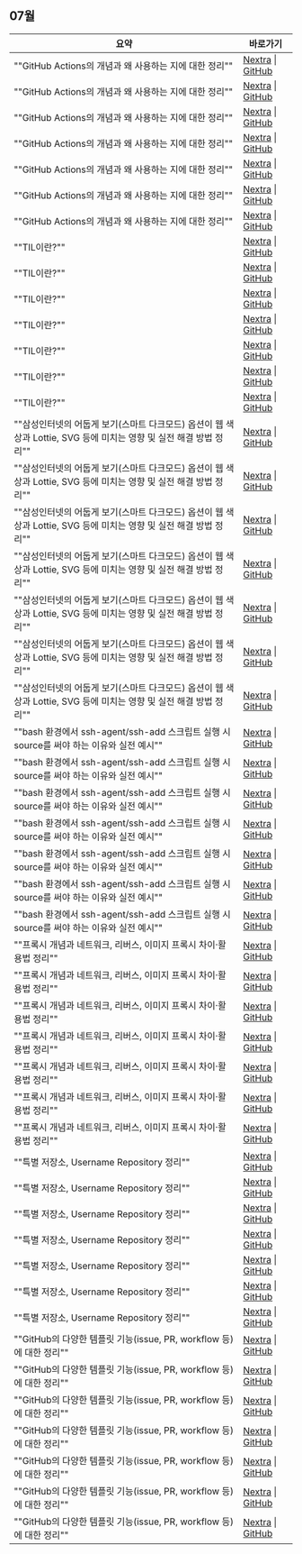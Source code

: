 
<LabelIcons />

## 07월

| 요약 | 바로가기 |
|---------|------|
| ""GitHub Actions의 개념과 왜 사용하는 지에 대한 정리"" | [Nextra](/til/til-2025/til-07/04-GitHubActions.md) \| [GitHub](https://github.com/MinHyeok-lee1/TIL/blob/main/2025/07/04-GitHubActions.md) |
| ""GitHub Actions의 개념과 왜 사용하는 지에 대한 정리"" | [Nextra](/til/til-2025/til-07/01-TIL.md) \| [GitHub](https://github.com/MinHyeok-lee1/TIL/blob/main/2025/07/04-GitHubActions.md) |
| ""GitHub Actions의 개념과 왜 사용하는 지에 대한 정리"" | [Nextra](/til/til-2025/til-07/07-issueSamsungInternet.md) \| [GitHub](https://github.com/MinHyeok-lee1/TIL/blob/main/2025/07/04-GitHubActions.md) |
| ""GitHub Actions의 개념과 왜 사용하는 지에 대한 정리"" | [Nextra](/til/til-2025/til-07/06-issueBashSsh.md) \| [GitHub](https://github.com/MinHyeok-lee1/TIL/blob/main/2025/07/04-GitHubActions.md) |
| ""GitHub Actions의 개념과 왜 사용하는 지에 대한 정리"" | [Nextra](/til/til-2025/til-07/05-proxy.md) \| [GitHub](https://github.com/MinHyeok-lee1/TIL/blob/main/2025/07/04-GitHubActions.md) |
| ""GitHub Actions의 개념과 왜 사용하는 지에 대한 정리"" | [Nextra](/til/til-2025/til-07/02-UsernameRepository.md) \| [GitHub](https://github.com/MinHyeok-lee1/TIL/blob/main/2025/07/04-GitHubActions.md) |
| ""GitHub Actions의 개념과 왜 사용하는 지에 대한 정리"" | [Nextra](/til/til-2025/til-07/03-Template.md) \| [GitHub](https://github.com/MinHyeok-lee1/TIL/blob/main/2025/07/04-GitHubActions.md) |
| ""TIL이란?"" | [Nextra](/til/til-2025/til-07/04-GitHubActions.md) \| [GitHub](https://github.com/MinHyeok-lee1/TIL/blob/main/2025/07/01-TIL.md) |
| ""TIL이란?"" | [Nextra](/til/til-2025/til-07/01-TIL.md) \| [GitHub](https://github.com/MinHyeok-lee1/TIL/blob/main/2025/07/01-TIL.md) |
| ""TIL이란?"" | [Nextra](/til/til-2025/til-07/07-issueSamsungInternet.md) \| [GitHub](https://github.com/MinHyeok-lee1/TIL/blob/main/2025/07/01-TIL.md) |
| ""TIL이란?"" | [Nextra](/til/til-2025/til-07/06-issueBashSsh.md) \| [GitHub](https://github.com/MinHyeok-lee1/TIL/blob/main/2025/07/01-TIL.md) |
| ""TIL이란?"" | [Nextra](/til/til-2025/til-07/05-proxy.md) \| [GitHub](https://github.com/MinHyeok-lee1/TIL/blob/main/2025/07/01-TIL.md) |
| ""TIL이란?"" | [Nextra](/til/til-2025/til-07/02-UsernameRepository.md) \| [GitHub](https://github.com/MinHyeok-lee1/TIL/blob/main/2025/07/01-TIL.md) |
| ""TIL이란?"" | [Nextra](/til/til-2025/til-07/03-Template.md) \| [GitHub](https://github.com/MinHyeok-lee1/TIL/blob/main/2025/07/01-TIL.md) |
| ""삼성인터넷의 어둡게 보기(스마트 다크모드) 옵션이 웹 색상과 Lottie, SVG 등에 미치는 영향 및 실전 해결 방법 정리"" | [Nextra](/til/til-2025/til-07/04-GitHubActions.md) \| [GitHub](https://github.com/MinHyeok-lee1/TIL/blob/main/2025/07/07-issueSamsungInternet.md) |
| ""삼성인터넷의 어둡게 보기(스마트 다크모드) 옵션이 웹 색상과 Lottie, SVG 등에 미치는 영향 및 실전 해결 방법 정리"" | [Nextra](/til/til-2025/til-07/01-TIL.md) \| [GitHub](https://github.com/MinHyeok-lee1/TIL/blob/main/2025/07/07-issueSamsungInternet.md) |
| ""삼성인터넷의 어둡게 보기(스마트 다크모드) 옵션이 웹 색상과 Lottie, SVG 등에 미치는 영향 및 실전 해결 방법 정리"" | [Nextra](/til/til-2025/til-07/07-issueSamsungInternet.md) \| [GitHub](https://github.com/MinHyeok-lee1/TIL/blob/main/2025/07/07-issueSamsungInternet.md) |
| ""삼성인터넷의 어둡게 보기(스마트 다크모드) 옵션이 웹 색상과 Lottie, SVG 등에 미치는 영향 및 실전 해결 방법 정리"" | [Nextra](/til/til-2025/til-07/06-issueBashSsh.md) \| [GitHub](https://github.com/MinHyeok-lee1/TIL/blob/main/2025/07/07-issueSamsungInternet.md) |
| ""삼성인터넷의 어둡게 보기(스마트 다크모드) 옵션이 웹 색상과 Lottie, SVG 등에 미치는 영향 및 실전 해결 방법 정리"" | [Nextra](/til/til-2025/til-07/05-proxy.md) \| [GitHub](https://github.com/MinHyeok-lee1/TIL/blob/main/2025/07/07-issueSamsungInternet.md) |
| ""삼성인터넷의 어둡게 보기(스마트 다크모드) 옵션이 웹 색상과 Lottie, SVG 등에 미치는 영향 및 실전 해결 방법 정리"" | [Nextra](/til/til-2025/til-07/02-UsernameRepository.md) \| [GitHub](https://github.com/MinHyeok-lee1/TIL/blob/main/2025/07/07-issueSamsungInternet.md) |
| ""삼성인터넷의 어둡게 보기(스마트 다크모드) 옵션이 웹 색상과 Lottie, SVG 등에 미치는 영향 및 실전 해결 방법 정리"" | [Nextra](/til/til-2025/til-07/03-Template.md) \| [GitHub](https://github.com/MinHyeok-lee1/TIL/blob/main/2025/07/07-issueSamsungInternet.md) |
| ""bash 환경에서 ssh-agent/ssh-add 스크립트 실행 시 source를 써야 하는 이유와 실전 예시"" | [Nextra](/til/til-2025/til-07/04-GitHubActions.md) \| [GitHub](https://github.com/MinHyeok-lee1/TIL/blob/main/2025/07/06-issueBashSsh.md) |
| ""bash 환경에서 ssh-agent/ssh-add 스크립트 실행 시 source를 써야 하는 이유와 실전 예시"" | [Nextra](/til/til-2025/til-07/01-TIL.md) \| [GitHub](https://github.com/MinHyeok-lee1/TIL/blob/main/2025/07/06-issueBashSsh.md) |
| ""bash 환경에서 ssh-agent/ssh-add 스크립트 실행 시 source를 써야 하는 이유와 실전 예시"" | [Nextra](/til/til-2025/til-07/07-issueSamsungInternet.md) \| [GitHub](https://github.com/MinHyeok-lee1/TIL/blob/main/2025/07/06-issueBashSsh.md) |
| ""bash 환경에서 ssh-agent/ssh-add 스크립트 실행 시 source를 써야 하는 이유와 실전 예시"" | [Nextra](/til/til-2025/til-07/06-issueBashSsh.md) \| [GitHub](https://github.com/MinHyeok-lee1/TIL/blob/main/2025/07/06-issueBashSsh.md) |
| ""bash 환경에서 ssh-agent/ssh-add 스크립트 실행 시 source를 써야 하는 이유와 실전 예시"" | [Nextra](/til/til-2025/til-07/05-proxy.md) \| [GitHub](https://github.com/MinHyeok-lee1/TIL/blob/main/2025/07/06-issueBashSsh.md) |
| ""bash 환경에서 ssh-agent/ssh-add 스크립트 실행 시 source를 써야 하는 이유와 실전 예시"" | [Nextra](/til/til-2025/til-07/02-UsernameRepository.md) \| [GitHub](https://github.com/MinHyeok-lee1/TIL/blob/main/2025/07/06-issueBashSsh.md) |
| ""bash 환경에서 ssh-agent/ssh-add 스크립트 실행 시 source를 써야 하는 이유와 실전 예시"" | [Nextra](/til/til-2025/til-07/03-Template.md) \| [GitHub](https://github.com/MinHyeok-lee1/TIL/blob/main/2025/07/06-issueBashSsh.md) |
| ""프록시 개념과 네트워크, 리버스, 이미지 프록시 차이·활용법 정리"" | [Nextra](/til/til-2025/til-07/04-GitHubActions.md) \| [GitHub](https://github.com/MinHyeok-lee1/TIL/blob/main/2025/07/05-proxy.md) |
| ""프록시 개념과 네트워크, 리버스, 이미지 프록시 차이·활용법 정리"" | [Nextra](/til/til-2025/til-07/01-TIL.md) \| [GitHub](https://github.com/MinHyeok-lee1/TIL/blob/main/2025/07/05-proxy.md) |
| ""프록시 개념과 네트워크, 리버스, 이미지 프록시 차이·활용법 정리"" | [Nextra](/til/til-2025/til-07/07-issueSamsungInternet.md) \| [GitHub](https://github.com/MinHyeok-lee1/TIL/blob/main/2025/07/05-proxy.md) |
| ""프록시 개념과 네트워크, 리버스, 이미지 프록시 차이·활용법 정리"" | [Nextra](/til/til-2025/til-07/06-issueBashSsh.md) \| [GitHub](https://github.com/MinHyeok-lee1/TIL/blob/main/2025/07/05-proxy.md) |
| ""프록시 개념과 네트워크, 리버스, 이미지 프록시 차이·활용법 정리"" | [Nextra](/til/til-2025/til-07/05-proxy.md) \| [GitHub](https://github.com/MinHyeok-lee1/TIL/blob/main/2025/07/05-proxy.md) |
| ""프록시 개념과 네트워크, 리버스, 이미지 프록시 차이·활용법 정리"" | [Nextra](/til/til-2025/til-07/02-UsernameRepository.md) \| [GitHub](https://github.com/MinHyeok-lee1/TIL/blob/main/2025/07/05-proxy.md) |
| ""프록시 개념과 네트워크, 리버스, 이미지 프록시 차이·활용법 정리"" | [Nextra](/til/til-2025/til-07/03-Template.md) \| [GitHub](https://github.com/MinHyeok-lee1/TIL/blob/main/2025/07/05-proxy.md) |
| ""특별 저장소, Username Repository 정리"" | [Nextra](/til/til-2025/til-07/04-GitHubActions.md) \| [GitHub](https://github.com/MinHyeok-lee1/TIL/blob/main/2025/07/02-UsernameRepository.md) |
| ""특별 저장소, Username Repository 정리"" | [Nextra](/til/til-2025/til-07/01-TIL.md) \| [GitHub](https://github.com/MinHyeok-lee1/TIL/blob/main/2025/07/02-UsernameRepository.md) |
| ""특별 저장소, Username Repository 정리"" | [Nextra](/til/til-2025/til-07/07-issueSamsungInternet.md) \| [GitHub](https://github.com/MinHyeok-lee1/TIL/blob/main/2025/07/02-UsernameRepository.md) |
| ""특별 저장소, Username Repository 정리"" | [Nextra](/til/til-2025/til-07/06-issueBashSsh.md) \| [GitHub](https://github.com/MinHyeok-lee1/TIL/blob/main/2025/07/02-UsernameRepository.md) |
| ""특별 저장소, Username Repository 정리"" | [Nextra](/til/til-2025/til-07/05-proxy.md) \| [GitHub](https://github.com/MinHyeok-lee1/TIL/blob/main/2025/07/02-UsernameRepository.md) |
| ""특별 저장소, Username Repository 정리"" | [Nextra](/til/til-2025/til-07/02-UsernameRepository.md) \| [GitHub](https://github.com/MinHyeok-lee1/TIL/blob/main/2025/07/02-UsernameRepository.md) |
| ""특별 저장소, Username Repository 정리"" | [Nextra](/til/til-2025/til-07/03-Template.md) \| [GitHub](https://github.com/MinHyeok-lee1/TIL/blob/main/2025/07/02-UsernameRepository.md) |
| ""GitHub의 다양한 템플릿 기능(issue, PR, workflow 등)에 대한 정리"" | [Nextra](/til/til-2025/til-07/04-GitHubActions.md) \| [GitHub](https://github.com/MinHyeok-lee1/TIL/blob/main/2025/07/03-Template.md) |
| ""GitHub의 다양한 템플릿 기능(issue, PR, workflow 등)에 대한 정리"" | [Nextra](/til/til-2025/til-07/01-TIL.md) \| [GitHub](https://github.com/MinHyeok-lee1/TIL/blob/main/2025/07/03-Template.md) |
| ""GitHub의 다양한 템플릿 기능(issue, PR, workflow 등)에 대한 정리"" | [Nextra](/til/til-2025/til-07/07-issueSamsungInternet.md) \| [GitHub](https://github.com/MinHyeok-lee1/TIL/blob/main/2025/07/03-Template.md) |
| ""GitHub의 다양한 템플릿 기능(issue, PR, workflow 등)에 대한 정리"" | [Nextra](/til/til-2025/til-07/06-issueBashSsh.md) \| [GitHub](https://github.com/MinHyeok-lee1/TIL/blob/main/2025/07/03-Template.md) |
| ""GitHub의 다양한 템플릿 기능(issue, PR, workflow 등)에 대한 정리"" | [Nextra](/til/til-2025/til-07/05-proxy.md) \| [GitHub](https://github.com/MinHyeok-lee1/TIL/blob/main/2025/07/03-Template.md) |
| ""GitHub의 다양한 템플릿 기능(issue, PR, workflow 등)에 대한 정리"" | [Nextra](/til/til-2025/til-07/02-UsernameRepository.md) \| [GitHub](https://github.com/MinHyeok-lee1/TIL/blob/main/2025/07/03-Template.md) |
| ""GitHub의 다양한 템플릿 기능(issue, PR, workflow 등)에 대한 정리"" | [Nextra](/til/til-2025/til-07/03-Template.md) \| [GitHub](https://github.com/MinHyeok-lee1/TIL/blob/main/2025/07/03-Template.md) |
